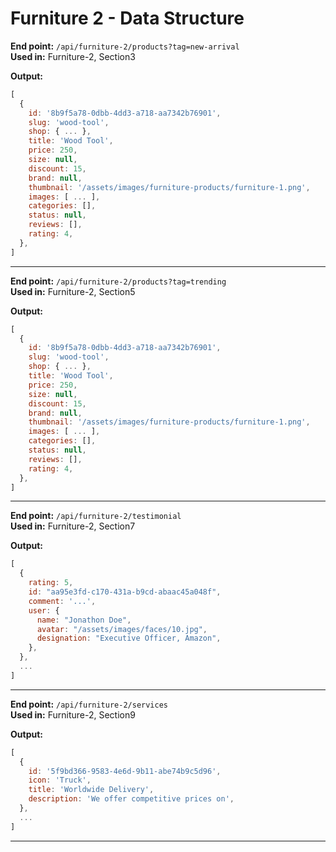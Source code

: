 # Furniture 2 - Data Structure

**End point:** `/api/furniture-2/products?tag=new-arrival`  
**Used in:** Furniture-2, Section3

**Output:**

```js
[
  {
    id: '8b9f5a78-0dbb-4dd3-a718-aa7342b76901',
    slug: 'wood-tool',
    shop: { ... },
    title: 'Wood Tool',
    price: 250,
    size: null,
    discount: 15,
    brand: null,
    thumbnail: '/assets/images/furniture-products/furniture-1.png',
    images: [ ... ],
    categories: [],
    status: null,
    reviews: [],
    rating: 4,
  },
]
```

---

**End point:** `/api/furniture-2/products?tag=trending`  
**Used in:** Furniture-2, Section5

**Output:**

```js
[
  {
    id: '8b9f5a78-0dbb-4dd3-a718-aa7342b76901',
    slug: 'wood-tool',
    shop: { ... },
    title: 'Wood Tool',
    price: 250,
    size: null,
    discount: 15,
    brand: null,
    thumbnail: '/assets/images/furniture-products/furniture-1.png',
    images: [ ... ],
    categories: [],
    status: null,
    reviews: [],
    rating: 4,
  },
]
```

---

**End point:** `/api/furniture-2/testimonial`  
**Used in:** Furniture-2, Section7

**Output:**

```js
[
  {
    rating: 5,
    id: "aa95e3fd-c170-431a-b9cd-abaac45a048f",
    comment: '...',
    user: {
      name: "Jonathon Doe",
      avatar: "/assets/images/faces/10.jpg",
      designation: "Executive Officer, Amazon",
    },
  },
  ...
]
```

---

**End point:** `/api/furniture-2/services`  
**Used in:** Furniture-2, Section9

**Output:**

```js
[
  {
    id: '5f9bd366-9583-4e6d-9b11-abe74b9c5d96',
    icon: 'Truck',
    title: 'Worldwide Delivery',
    description: 'We offer competitive prices on',
  },
  ...
]
```

---
